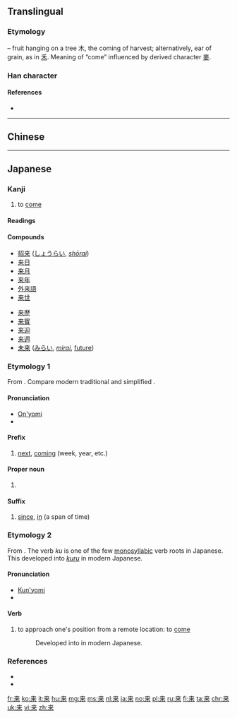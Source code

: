 {{also|來}}
==Translingual==
{{stroke order|strokes=7}}
{{stroke order|type=animate}}
{{zh-hanzi-box|来|[[來]]}}

===Etymology===
{{Han simp|來}} – fruit hanging on a tree 木, the coming of harvest; alternatively, ear of grain, as in [[禾]]. Meaning of “come” influenced by derived character [[麥]].

===Han character===
{{Han char|rn=75|rad=木|as=03|sn=7|four=|canj=DT|ids=⿻未丷}}

====References====
* {{Han ref|kx=0513.011|dkj=14489|hdz=10021.090|uh=6765|ud=26469}}

----

==Chinese==
{{zh-see|來}}

----

==Japanese==

===Kanji===
{{ja-kanji|grade=2|rs=木03}}

# to [[come]]

====Readings====
{{ja-readings
|goon=[[らい]] (rai)
|kanon=[[らい]] (rai)
|kun=[[く]] (ku), [[くる|く-る]] (ku-ru), [[きたる|きた-る]] / [[きたる|き-たる]] (kita-ru / ki-taru)
}}

====Compounds====
{{attention|ja|Compounds need substantial expansion.}}
{{der-top|Compounds}}
* [[招来]] ([[しょうらい]], ''[[shōrai]]'')
* [[来日]]
* [[来月]]
* [[来年]]
* [[外来語]]
* [[来世]]
{{der-mid}}
* [[来歴]]
* [[来賓]]
* [[来迎]]
* [[来週]]
* [[未来]] ([[みらい]], ''[[mirai]]'', [[future]])
{{der-bottom}}

===Etymology 1===
{{ja-kanjitab|らい|yomi=on}}
From {{etyl|ltc|ja|sort=らい}} {{term|lang=ltc|來|tr=*ləi}}.  Compare modern {{etyl|cmn|-}} traditional {{term|lang=cmn|來}} and simplified {{term|lang=cmn|来|tr=lái}}.

====Pronunciation====
* [[音読み|On'yomi]]
* {{IPA|lang=ja|[ɺ̠a̠i]}}

====Prefix====
{{ja-pos|prefix|らい}}

# [[next]], [[coming]] (week, year, etc.)
#: {{ja-usex|'''来'''年、'''来'''週|'''らい'''ねん、 '''らい'''しゅう|'''next''' year, '''next''' week}}
#: {{ja-usex|'''来'''週月曜日に会いましょう。|'''らい'''しゅう げつようび に あいましょう。|Let's meet Monday '''next'''. / Let's meet this '''coming''' Monday.}}

====Proper noun====
{{ja-pos|proper|らい}}

# {{surname|lang=ja|sort=らい}}

====Suffix====
{{ja-pos|suffix|らい}}

# [[since]], [[in]] (a span of time)
#: {{ja-usex|三年'''来'''あれを見ていない。|^さん ねん-'''らい''' あれ を みて いない。|I haven't seen that '''in''' three years / '''since''' three years ago.}}

===Etymology 2===
{{ja-kanjitab|く|yomi=kun}}
From {{etyl|ojp|ja|sort=く}}.  The verb ''ku'' is one of the few [[monosyllabic]] verb roots in Japanese.  This developed into [[来る|''kuru'']] in modern Japanese.

====Pronunciation====
* [[訓読み|Kun'yomi]]
* {{IPA|lang=ja|[kɯᵝ]}}

====Verb====
{{ja-verb|type=3|く}}

# {{context|lang=ja|sort=く|obsolete}} to approach one's position from a remote location: to [[come]]
#: Developed into {{ja-l|来る|くる|kuru}} in modern Japanese.

===References===
* {{R:Kokugo Dai Jiten}}
* {{R:Daijirin}}

[[fr:来]]
[[ko:来]]
[[it:来]]
[[hu:来]]
[[mg:来]]
[[ms:来]]
[[nl:来]]
[[ja:来]]
[[no:来]]
[[pl:来]]
[[ru:来]]
[[fi:来]]
[[ta:来]]
[[chr:来]]
[[uk:来]]
[[vi:来]]
[[zh:来]]